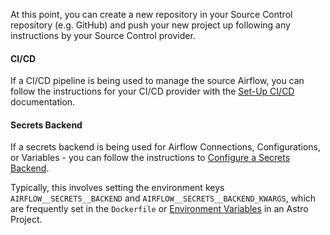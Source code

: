 At this point, you can create a new repository in your Source Control repository (e.g. GitHub) and push your new project up following any instructions by your Source Control provider.

#### CI/CD
If a CI/CD pipeline is being used to manage the source Airflow, you can follow the instructions for your CI/CD provider with the [Set-Up CI/CD](set-up-ci-cd.md) documentation.

#### Secrets Backend
If a secrets backend is being used for Airflow Connections, Configurations, or Variables - you can follow the instructions to [Configure a Secrets Backend](secrets-backend.md).

Typically, this involves setting the environment keys `AIRFLOW__SECRETS__BACKEND` and `AIRFLOW__SECRETS__BACKEND_KWARGS`, which are frequently set in the `Dockerfile` or [Environment Variables](environment-variables.md) in an Astro Project.
